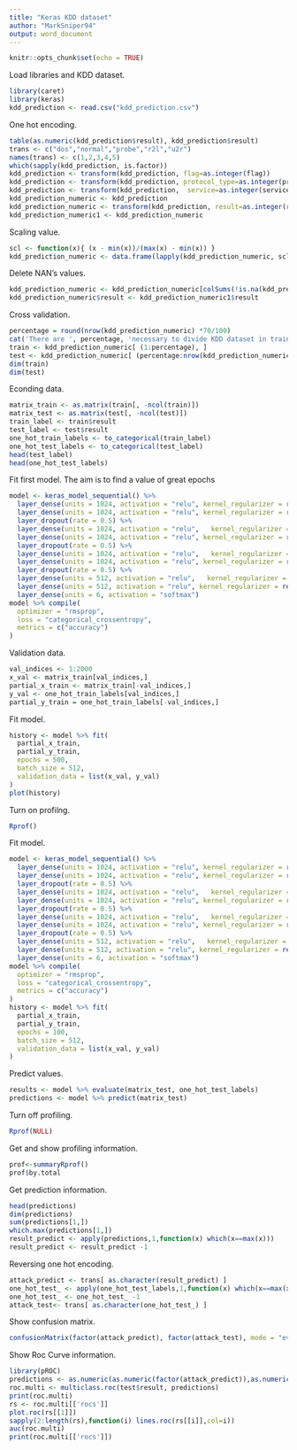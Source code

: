 ```yaml
---
title: "Keras KDD dataset"
author: "MarkSniper94"
output: word_document
---
```


```r
knitr::opts_chunk$set(echo = TRUE)
```

Load libraries and KDD dataset.
```r
library(caret)
library(keras)
kdd_prediction <- read.csv("kdd_prediction.csv")
```

One hot encoding.
```r
table(as.numeric(kdd_prediction$result), kdd_prediction$result)
trans <- c("dos","normal","probe","r2l","u2r")
names(trans) <- c(1,2,3,4,5)
which(sapply(kdd_prediction, is.factor))
kdd_prediction <- transform(kdd_prediction, flag=as.integer(flag)) 
kdd_prediction <- transform(kdd_prediction, protocol_type=as.integer(protocol_type)) 
kdd_prediction <- transform(kdd_prediction,  service=as.integer(service)) 
kdd_prediction_numeric <- kdd_prediction
kdd_prediction_numeric <- transform(kdd_prediction, result=as.integer(result)) 
kdd_prediction_numeric1 <- kdd_prediction_numeric
```

Scaling value.
```r
scl <- function(x){ (x - min(x))/(max(x) - min(x)) }
kdd_prediction_numeric <- data.frame(lapply(kdd_prediction_numeric, scl))
```

Delete NAN's values.
```r
kdd_prediction_numeric <- kdd_prediction_numeric[colSums(!is.na(kdd_prediction_numeric)) > 0]
kdd_prediction_numeric$result <- kdd_prediction_numeric1$result
```

Cross validation.
```r
percentage = round(nrow(kdd_prediction_numeric) *70/100)
cat('There are ', percentage, 'necessary to divide KDD dataset in train (70%) in test (30%).')
train <- kdd_prediction_numeric[ (1:percentage), ]
test <- kdd_prediction_numeric[ (percentage:nrow(kdd_prediction_numeric)), ]
dim(train)
dim(test)
```

Econding data.
```r
matrix_train <- as.matrix(train[, -ncol(train)])
matrix_test <- as.matrix(test[, -ncol(test)])
train_label <- train$result
test_label <- test$result
one_hot_train_labels <- to_categorical(train_label)
one_hot_test_labels <- to_categorical(test_label)
head(test_label)
head(one_hot_test_labels)
```

Fit first model. The aim is to find a value of great epochs
```r
model <- keras_model_sequential() %>%
  layer_dense(units = 1024, activation = "relu", kernel_regularizer = regularizer_l2(0.001),  input_shape = c(ncol(train)-1)) %>%
  layer_dense(units = 1024, activation = "relu", kernel_regularizer = regularizer_l2(0.001)) %>%
  layer_dropout(rate = 0.5) %>%
  layer_dense(units = 1024, activation = "relu",   kernel_regularizer = regularizer_l2(0.001)) %>%
  layer_dense(units = 1024, activation = "relu", kernel_regularizer = regularizer_l2(0.001)) %>%
  layer_dropout(rate = 0.5) %>%
  layer_dense(units = 1024, activation = "relu",   kernel_regularizer = regularizer_l2(0.001)) %>%
  layer_dense(units = 1024, activation = "relu", kernel_regularizer = regularizer_l2(0.001)) %>%
  layer_dropout(rate = 0.5) %>%
  layer_dense(units = 512, activation = "relu",   kernel_regularizer = regularizer_l2(0.001)) %>%
  layer_dense(units = 512, activation = "relu", kernel_regularizer = regularizer_l2(0.001)) %>%
  layer_dense(units = 6, activation = "softmax")
model %>% compile(
  optimizer = "rmsprop",
  loss = "categorical_crossentropy",
  metrics = c("accuracy")
)
```

Validation data.
```r
val_indices <- 1:2000
x_val <- matrix_train[val_indices,]
partial_x_train <- matrix_train[-val_indices,]
y_val <- one_hot_train_labels[val_indices,]
partial_y_train = one_hot_train_labels[-val_indices,]
```

Fit model.
```r
history <- model %>% fit(
  partial_x_train,
  partial_y_train,
  epochs = 500,
  batch_size = 512,
  validation_data = list(x_val, y_val)
)
plot(history)
```

Turn on profilng.
```r
Rprof()
```

Fit model.
```r
model <- keras_model_sequential() %>%
  layer_dense(units = 1024, activation = "relu", kernel_regularizer = regularizer_l2(0.001),  input_shape = c(ncol(train)-1)) %>%
  layer_dense(units = 1024, activation = "relu", kernel_regularizer = regularizer_l2(0.001)) %>%
  layer_dropout(rate = 0.5) %>%
  layer_dense(units = 1024, activation = "relu",   kernel_regularizer = regularizer_l2(0.001)) %>%
  layer_dense(units = 1024, activation = "relu", kernel_regularizer = regularizer_l2(0.001)) %>%
  layer_dropout(rate = 0.5) %>%
  layer_dense(units = 1024, activation = "relu",   kernel_regularizer = regularizer_l2(0.001)) %>%
  layer_dense(units = 1024, activation = "relu", kernel_regularizer = regularizer_l2(0.001)) %>%
  layer_dropout(rate = 0.5) %>%
  layer_dense(units = 512, activation = "relu",   kernel_regularizer = regularizer_l2(0.001)) %>%
  layer_dense(units = 512, activation = "relu", kernel_regularizer = regularizer_l2(0.001)) %>%
  layer_dense(units = 6, activation = "softmax")
model %>% compile(
  optimizer = "rmsprop",
  loss = "categorical_crossentropy",
  metrics = c("accuracy")
)
history <- model %>% fit(
  partial_x_train,
  partial_y_train,
  epochs = 100,
  batch_size = 512,
  validation_data = list(x_val, y_val)
)
```

Predict values.
```r
results <- model %>% evaluate(matrix_test, one_hot_test_labels)
predictions <- model %>% predict(matrix_test)
```

Turn off profiling.
```r
Rprof(NULL) 
```


Get and show profiling information.
```r
prof<-summaryRprof()
prof$by.total
```

Get prediction information.
```r
head(predictions)
dim(predictions)
sum(predictions[1,])
which.max(predictions[1,])
result_predict <- apply(predictions,1,function(x) which(x==max(x)))
result_predict <- result_predict -1
```

Reversing one hot encoding.
```r
attack_predict <- trans[ as.character(result_predict) ]
one_hot_test_ <- apply(one_hot_test_labels,1,function(x) which(x==max(x)))
one_hot_test_ <- one_hot_test_ -1 
attack_test<- trans[ as.character(one_hot_test_) ]
```

Show confusion matrix.
```r
confusionMatrix(factor(attack_predict), factor(attack_test), mode = "everything")
```

Show Roc Curve information.
```r
library(pROC)
predictions <- as.numeric(as.numeric(factor(attack_predict)),as.numeric(factor(attack_test)))
roc.multi <- multiclass.roc(test$result, predictions)
print(roc.multi)
rs <- roc.multi[['rocs']]
plot.roc(rs[[1]])
sapply(2:length(rs),function(i) lines.roc(rs[[i]],col=i))
auc(roc.multi)
print(roc.multi[['rocs']])
```